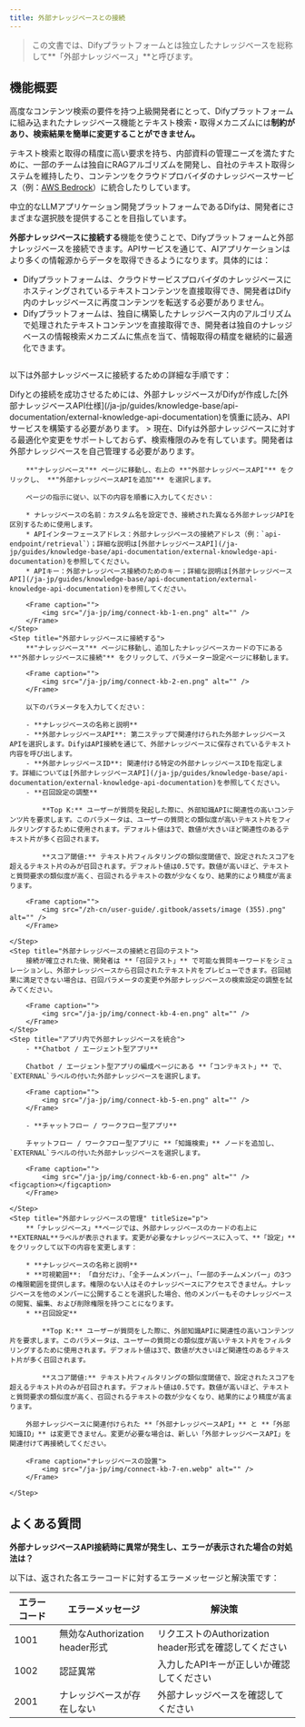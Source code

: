 ```yaml
---
title: 外部ナレッジベースとの接続
---
```


> この文書では、Difyプラットフォームとは独立したナレッジベースを総称して**「外部ナレッジベース」**と呼びます。

## 機能概要

高度なコンテンツ検索の要件を持つ上級開発者にとって、Difyプラットフォームに組み込まれたナレッジベース機能とテキスト検索・取得メカニズムには**制約があり、検索結果を簡単に変更することができません。**

テキスト検索と取得の精度に高い要求を持ち、内部資料の管理ニーズを満たすために、一部のチームは独自にRAGアルゴリズムを開発し、自社のテキスト取得システムを維持したり、コンテンツをクラウドプロバイダのナレッジベースサービス（例：[AWS Bedrock](https://aws.amazon.com/bedrock/)）に統合したりしています。

中立的なLLMアプリケーション開発プラットフォームであるDifyは、開発者にさまざまな選択肢を提供することを目指しています。

**外部ナレッジベースに接続する**機能を使うことで、Difyプラットフォームと外部ナレッジベースを接続できます。APIサービスを通じて、AIアプリケーションはより多くの情報源からデータを取得できるようになります。具体的には：

- Difyプラットフォームは、クラウドサービスプロバイダのナレッジベースにホスティングされているテキストコンテンツを直接取得でき、開発者はDify内のナレッジベースに再度コンテンツを転送する必要がありません。
- Difyプラットフォームは、独自に構築したナレッジベース内のアルゴリズムで処理されたテキストコンテンツを直接取得でき、開発者は独自のナレッジベースの情報検索メカニズムに焦点を当て、情報取得の精度を継続的に最適化できます。

<Frame caption="Principle of external knowledge base connection">
  <img src="/zh-cn/user-guide/.gitbook/assets/image (1) (1).png" alt="" />
</Frame>

以下は外部ナレッジベースに接続するための詳細な手順です：

<Steps>
    <Step title="要件を満たす外部ナレッジベースAPIを構築する" titleSize="h2">
        Difyとの接続を成功させるためには、外部ナレッジベースがDifyが作成した[外部ナレッジベースAPI仕様](/ja-jp/guides/knowledge-base/api-documentation/external-knowledge-api-documentation)を慎重に読み、APIサービスを構築する必要があります。
    </Step>
    <Step title="外部ナレッジベースを関連付ける">
        > 現在、Difyは外部ナレッジベースに対する最適化や変更をサポートしておらず、検索権限のみを有しています。開発者は外部ナレッジベースを自己管理する必要があります。

        **"ナレッジベース"** ページに移動し、右上の **"外部ナレッジベースAPI"** をクリックし、 **"外部ナレッジベースAPIを追加"** を選択します。

        ページの指示に従い、以下の内容を順番に入力してください：

        * ナレッジベースの名前：カスタム名を設定でき、接続された異なる外部ナレッジAPIを区別するために使用します。
        * APIインターフェースアドレス：外部ナレッジベースの接続アドレス（例：`api-endpoint/retrieval`）；詳細な説明は[外部ナレッジベースAPI](/ja-jp/guides/knowledge-base/api-documentation/external-knowledge-api-documentation)を参照してください。
        * APIキー：外部ナレッジベース接続のためのキー；詳細な説明は[外部ナレッジベースAPI](/ja-jp/guides/knowledge-base/api-documentation/external-knowledge-api-documentation)を参照してください。

        <Frame caption="">
            <img src="/ja-jp/img/connect-kb-1-en.png" alt="" />
        </Frame>  
    </Step>
    <Step title="外部ナレッジベースに接続する">
        **"ナレッジベース"** ページに移動し、追加したナレッジベースカードの下にある **"外部ナレッジベースに接続"** をクリックして、パラメーター設定ページに移動します。

        <Frame caption="">
            <img src="/ja-jp/img/connect-kb-2-en.png" alt="" />
        </Frame>  

        以下のパラメータを入力してください：

        - **ナレッジベースの名称と説明**
        - **外部ナレッジベースAPI**: 第二ステップで関連付けられた外部ナレッジベースAPIを選択します。DifyはAPI接続を通じて、外部ナレッジベースに保存されているテキスト内容を呼び出します。
        - **外部ナレッジベースID**: 関連付ける特定の外部ナレッジベースIDを指定します。詳細については[外部ナレッジベースAPI](/ja-jp/guides/knowledge-base/api-documentation/external-knowledge-api-documentation)を参照してください。
        - **召回設定の調整**

            **Top K:** ユーザーが質問を発起した際に、外部知識APIに関連性の高いコンテンツ片を要求します。このパラメータは、ユーザーの質問との類似度が高いテキスト片をフィルタリングするために使用されます。デフォルト値は3で、数値が大きいほど関連性のあるテキスト片が多く召回されます。

            **スコア閾値:** テキスト片フィルタリングの類似度閾値で、設定されたスコアを超えるテキスト片のみが召回されます。デフォルト値は0.5です。数値が高いほど、テキストと質問要求の類似度が高く、召回されるテキストの数が少なくなり、結果的により精度が高まります。

        <Frame caption="">
            <img src="/zh-cn/user-guide/.gitbook/assets/image (355).png" alt="" />
        </Frame>

    </Step>
    <Step title="外部ナレッジベースの接続と召回のテスト">
        接続が確立された後、開発者は **「召回テスト」** で可能な質問キーワードをシミュレーションし、外部ナレッジベースから召回されたテキスト片をプレビューできます。召回結果に満足できない場合は、召回パラメータの変更や外部ナレッジベースの検索設定の調整を試みてください。

        <Frame caption="">
            <img src="/ja-jp/img/connect-kb-4-en.png" alt="" />
        </Frame>
    </Step>
    <Step title="アプリ内で外部ナレッジベースを統合">
        - **Chatbot / エージェント型アプリ**

        Chatbot / エージェント型アプリの編成ページにある **「コンテキスト」** で、`EXTERNAL`ラベルの付いた外部ナレッジベースを選択します。

        <Frame caption="">
            <img src="/ja-jp/img/connect-kb-5-en.png" alt="" />
        </Frame>

        - **チャットフロー / ワークフロー型アプリ**

        チャットフロー / ワークフロー型アプリに **「知識検索」** ノードを追加し、`EXTERNAL`ラベルの付いた外部ナレッジベースを選択します。

        <Frame caption="">
            <img src="/ja-jp/img/connect-kb-6-en.png" alt="" /><figcaption></figcaption>
        </Frame>

    </Step>
    <Step title="外部ナレッジベースの管理" titleSize="p">
        **「ナレッジベース」**ページでは、外部ナレッジベースのカードの右上に**EXTERNAL**ラベルが表示されます。変更が必要なナレッジベースに入って、**「設定」**をクリックして以下の内容を変更します：

        * **ナレッジベースの名称と説明**
        * **可視範囲**: 「自分だけ」、「全チームメンバー」、「一部のチームメンバー」の3つの権限範囲を提供します。権限のない人はそのナレッジベースにアクセスできません。ナレッジベースを他のメンバーに公開することを選択した場合、他のメンバーもそのナレッジベースの閲覧、編集、および削除権限を持つことになります。
        * **召回設定**

            **Top K:** ユーザーが質問をした際に、外部知識APIに関連性の高いコンテンツ片を要求します。このパラメータは、ユーザーの質問との類似度が高いテキスト片をフィルタリングするために使用されます。デフォルト値は3で、数値が大きいほど関連性のあるテキスト片が多く召回されます。

            **スコア閾値:** テキスト片フィルタリングの類似度閾値で、設定されたスコアを超えるテキスト片のみが召回されます。デフォルト値は0.5です。数値が高いほど、テキストと質問要求の類似度が高く、召回されるテキストの数が少なくなり、結果的により精度が高まります。

        外部ナレッジベースに関連付けられた **「外部ナレッジベースAPI」** と **「外部知識ID」** は変更できません。変更が必要な場合は、新しい「外部ナレッジベースAPI」を関連付けて再接続してください。

        <Frame caption="ナレッジベースの設置">
            <img src="/ja-jp/img/connect-kb-7-en.webp" alt="" />
        </Frame>

    </Step>
</Steps>

## よくある質問

**外部ナレッジベースAPI接続時に異常が発生し、エラーが表示された場合の対処法は？**

以下は、返された各エラーコードに対するエラーメッセージと解決策です：

| エラーコード  | エラーメッセージ                       | 解決策                           |
| ---- | --------------------------- | ------------------------------ |
| 1001 | 無効なAuthorization header形式 | リクエストのAuthorization header形式を確認してください |
| 1002 | 認証異常                        | 入力したAPIキーが正しいか確認してください           |
| 2001 | ナレッジベースが存在しない                  | 外部ナレッジベースを確認してください                       |